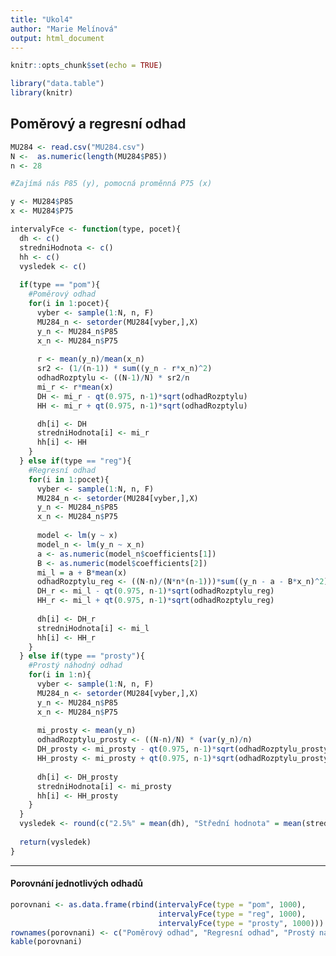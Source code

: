```yaml
---
title: "Ukol4"
author: "Marie Melínová"
output: html_document
---
```


```r
knitr::opts_chunk$set(echo = TRUE)
```

```r
library("data.table")
library(knitr)
```


## Poměrový a regresní odhad

```r
MU284 <- read.csv("MU284.csv")
N <-  as.numeric(length(MU284$P85))
n <- 28

#Zajímá nás P85 (y), pomocná proměnná P75 (x)

y <- MU284$P85
x <- MU284$P75
```

```r
intervalyFce <- function(type, pocet){
  dh <- c()
  stredniHodnota <- c()
  hh <- c()
  vysledek <- c()
  
  if(type == "pom"){
    #Poměrový odhad
    for(i in 1:pocet){
      vyber <- sample(1:N, n, F)
      MU284_n <- setorder(MU284[vyber,],X)
      y_n <- MU284_n$P85
      x_n <- MU284_n$P75
      
      r <- mean(y_n)/mean(x_n)
      sr2 <- (1/(n-1)) * sum((y_n - r*x_n)^2)
      odhadRozptylu <- ((N-1)/N) * sr2/n
      mi_r <- r*mean(x)
      DH <- mi_r - qt(0.975, n-1)*sqrt(odhadRozptylu)
      HH <- mi_r + qt(0.975, n-1)*sqrt(odhadRozptylu)

      dh[i] <- DH
      stredniHodnota[i] <- mi_r
      hh[i] <- HH
    }
  } else if(type == "reg"){
    #Regresní odhad
    for(i in 1:pocet){
      vyber <- sample(1:N, n, F)
      MU284_n <- setorder(MU284[vyber,],X)
      y_n <- MU284_n$P85
      x_n <- MU284_n$P75
      
      model <- lm(y ~ x)
      model_n <- lm(y_n ~ x_n)
      a <- as.numeric(model_n$coefficients[1])
      B <- as.numeric(model$coefficients[2])
      mi_l = a + B*mean(x)
      odhadRozptylu_reg <- ((N-n)/(N*n*(n-1)))*sum((y_n - a - B*x_n)^2)
      DH_r <- mi_l - qt(0.975, n-1)*sqrt(odhadRozptylu_reg)
      HH_r <- mi_l + qt(0.975, n-1)*sqrt(odhadRozptylu_reg)
      
      dh[i] <- DH_r
      stredniHodnota[i] <- mi_l
      hh[i] <- HH_r
    }
  } else if(type == "prosty"){
    #Prostý náhodný odhad
    for(i in 1:n){
      vyber <- sample(1:N, n, F)
      MU284_n <- setorder(MU284[vyber,],X)
      y_n <- MU284_n$P85
      x_n <- MU284_n$P75
      
      mi_prosty <- mean(y_n)
      odhadRozptylu_prosty <- ((N-n)/N) * (var(y_n)/n)
      DH_prosty <- mi_prosty - qt(0.975, n-1)*sqrt(odhadRozptylu_prosty)
      HH_prosty <- mi_prosty + qt(0.975, n-1)*sqrt(odhadRozptylu_prosty)
      
      dh[i] <- DH_prosty
      stredniHodnota[i] <- mi_prosty
      hh[i] <- HH_prosty
    }
  }
  vysledek <- round(c("2.5%" = mean(dh), "Střední hodnota" = mean(stredniHodnota), "97.5%" = mean(hh), "Délka intervalu" = mean(hh) - mean(dh)), 2)
  
  return(vysledek)
}
```

<hr>

#### Porovnání jednotlivých odhadů

```r
porovnani <- as.data.frame(rbind(intervalyFce(type = "pom", 1000),
                                 intervalyFce(type = "reg", 1000),
                                 intervalyFce(type = "prosty", 1000)))
rownames(porovnani) <- c("Poměrový odhad", "Regresní odhad", "Prostý náhodný odhad")
kable(porovnani)
```
<br><br><br>